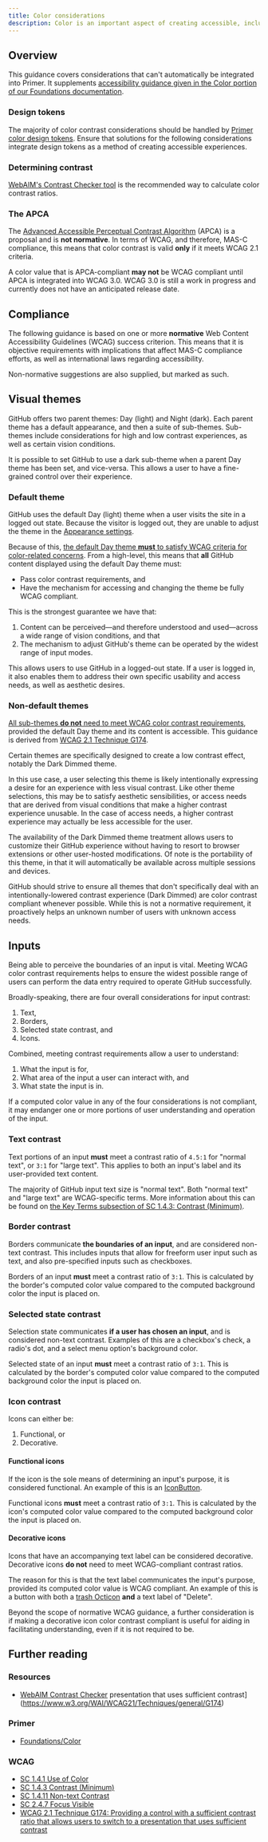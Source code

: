 ```yaml
---
title: Color considerations
description: Color is an important aspect of creating accessible, inclusive experiences. 
---
```


## Overview

This guidance covers considerations that can't automatically be integrated into Primer. It supplements [accessibility guidance given in the Color portion of our Foundations documentation](https://primer.style/design/foundations/color#accessibility).

### Design tokens

The majority of color contrast considerations should be handled by [Primer color design tokens](https://primer.style/design/foundations/color#how-to-use-color-for-product-ui). Ensure that solutions for the following considerations integrate design tokens as a method of creating accessible experiences.

### Determining contrast

[WebAIM's Contrast Checker tool](https://webaim.org/resources/contrastchecker/) is the recommended way to calculate color contrast ratios.

### The APCA

The [Advanced Accessible Perceptual Contrast Algorithm](https://www.myndex.com/APCA/) (<abbr>APCA</abbr>) is a proposal and is **not normative**. In terms of WCAG, and therefore, MAS-C compliance, this means that color contrast is valid **only** if it meets WCAG 2.1 criteria. 

A color value that is APCA-compliant **may not** be WCAG compliant until APCA is integrated into WCAG 3.0. WCAG 3.0 is still a work in progress and currently does not have an anticipated release date.

## Compliance 

The following guidance is based on one or more **normative** Web Content Accessibility Guidelines (<abbr>WCAG</abbr>) success criterion. This means that it is objective requirements with implications that affect MAS-C compliance efforts, as well as international laws regarding accessibility.

Non-normative suggestions are also supplied, but marked as such.

## Visual themes

GitHub offers two parent themes: Day (light) and Night (dark). Each parent theme has a default appearance, and then a suite of sub-themes. Sub-themes include considerations for high and low contrast experiences, as well as certain vision conditions.

It is possible to set GitHub to use a dark sub-theme when a parent Day theme has been set, and vice-versa. This allows a user to have a fine-grained control over their experience.

### Default theme

GitHub uses the default Day (light) theme when a user visits the site in a logged out state. Because the visitor is logged out, they are unable to adjust the theme in the [Appearance settings](https://github.com/settings/appearance).

Because of this, [the default Day theme **must** to satisfy WCAG criteria for color-related concerns](https://github.com/github/accessibility/blob/main/docs/coaching-recommendations/primer/color-modes.md#guidance). From a high-level, this means that **all** GitHub content displayed using the default Day theme must:

- Pass color contrast requirements, and
- Have the mechanism for accessing and changing the theme be fully WCAG compliant.

This is the strongest guarantee we have that: 

1. Content can be perceived—and therefore understood and used—across a wide range of vision conditions, and that
2. The mechanism to adjust GitHub's theme can be operated by the widest range of input modes.

This allows users to use GitHub in a logged-out state. If a user is logged in, it also enables them to address their own specific usability and access needs, as well as aesthetic desires.

### Non-default themes

[All sub-themes **do not** need to meet WCAG color contrast requirements](https://github.com/github/accessibility/blob/main/docs/coaching-recommendations/primer/color-modes.md#guidance), provided the default Day theme and its content is accessible. This guidance is derived from [WCAG 2.1 Technique G174](https://www.w3.org/WAI/WCAG21/Techniques/general/G174).

Certain themes are specifically designed to create a low contrast effect, notably the Dark Dimmed theme. 

In this use case, a user selecting this theme is likely intentionally expressing a desire for an experience with less visual contrast. Like other theme selections, this may be to satisfy aesthetic sensibilities, or access needs that are derived from visual conditions that make a higher contrast experience unusable. In the case of access needs, a higher contrast experience may actually be less accessible for the user.

The availability of the Dark Dimmed theme treatment allows users to customize their GitHub experience without having to resort to browser extensions or other user-hosted modifications. Of note is the portability of this theme, in that it will automatically be available across multiple sessions and devices.

GitHub should strive to ensure all themes that don't specifically deal with an intentionally-lowered contrast experience (Dark Dimmed) are color contrast compliant whenever possible. While this is not a normative requirement, it proactively helps an unknown number of users with unknown access needs.

## Inputs

Being able to perceive the boundaries of an input is vital. Meeting WCAG color contrast requirements helps to ensure the widest possible range of users can perform the data entry required to operate GitHub successfully.

Broadly-speaking, there are four overall considerations for input contrast:

1. Text,
2. Borders, 
3. Selected state contrast, and
4. Icons.

Combined, meeting contrast requirements allow a user to understand:

1. What the input is for,
2. What area of the input a user can interact with, and
3. What state the input is in.

If a computed color value in any of the four considerations is not compliant, it may endanger one or more portions of user understanding and operation of the input.

### Text contrast

Text portions of an input **must** meet a contrast ratio of `4.5:1` for "normal text", or `3:1` for "large text". This applies to both an input's label and its user-provided text content.

The majority of GitHub input text size is "normal text". Both "normal text" and "large text" are WCAG-specific terms. More information about this can be found on [the Key Terms subsection of SC 1.4.3: Contrast (Minimum)](https://www.w3.org/WAI/WCAG21/Understanding/contrast-minimum.html#dfn-large-scale).

### Border contrast

Borders communicate **the boundaries of an input**, and are considered non-text contrast. This includes inputs that allow for freeform user input such as text, and also pre-specified inputs such as checkboxes.

Borders of an input **must** meet a contrast ratio of `3:1`. This is calculated by the border's computed color value compared to the computed background color the input is placed on.

### Selected state contrast

Selection state communicates **if a user has chosen an input**, and is considered non-text contrast. Examples of this are a checkbox's check, a radio's dot, and a select menu option's background color.

Selected state of an input **must** meet a contrast ratio of `3:1`. This is calculated by the border's computed color value compared to the computed background color the input is placed on.

### Icon contrast

Icons can either be:

1. Functional, or
2. Decorative.

#### Functional icons

If the icon is the sole means of determining an input's purpose, it is considered functional. An example of this is an [IconButton](https://primer.style/design/components/icon-button).

Functional icons **must** meet a contrast ratio of `3:1`. This is calculated by the icon's computed color value compared to the computed background color the input is placed on.

#### Decorative icons

Icons that have an accompanying text label can be considered decorative. Decorative icons **do not** need to meet WCAG-compliant contrast ratios.

The reason for this is that the text label communicates the input's purpose, provided its computed color value is WCAG compliant. An example of this is a button with both a [trash Octicon](https://primer.style/design/foundations/icons/trash-16) **and** a text label of "Delete".

Beyond the scope of normative WCAG guidance, a further consideration is if making a decorative icon color contrast compliant is useful for aiding in facilitating understanding, even if it is not required to be.

## Further reading

### Resources

- [WebAIM Contrast Checker](https://webaim.org/resources/contrastchecker/)
presentation that uses sufficient contrast](https://www.w3.org/WAI/WCAG21/Techniques/general/G174)

### Primer

- [Foundations/Color](https://primer.style/design/foundations/color)

### WCAG

- [SC 1.4.1 Use of Color](https://www.w3.org/WAI/WCAG21/Understanding/use-of-color.html)
- [SC 1.4.3 Contrast (Minimum)](https://www.w3.org/WAI/WCAG21/Understanding/contrast-minimum.html)
- [SC 1.4.11 Non-text Contrast](https://www.w3.org/WAI/WCAG21/Understanding/non-text-contrast.html)
- [SC 2.4.7 Focus Visible](https://www.w3.org/WAI/WCAG21/Understanding/focus-visible.html)
- [WCAG 2.1 Technique G174: Providing a control with a sufficient contrast ratio that allows users to switch to a presentation that uses sufficient contrast](https://www.w3.org/WAI/WCAG21/Techniques/general/G174)


